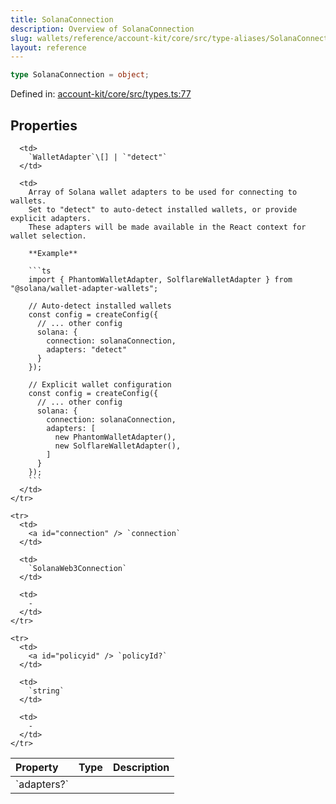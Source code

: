 ```yaml
---
title: SolanaConnection
description: Overview of SolanaConnection
slug: wallets/reference/account-kit/core/src/type-aliases/SolanaConnection
layout: reference
---
```


```ts
type SolanaConnection = object;
```

Defined in: [account-kit/core/src/types.ts:77](https://github.com/alchemyplatform/aa-sdk/blob/5b9429f0f16dcd4ff822527b8de589e19e88faa7/account-kit/core/src/types.ts#L77)

## Properties

<table>
  <thead>
    <tr>
      <th align="left">Property</th>
      <th align="left">Type</th>
      <th align="left">Description</th>
    </tr>
  </thead>

  <tbody>
    <tr>
      <td>
        <a id="adapters" /> `adapters?`
      </td>

      <td>
        `WalletAdapter`\[] | `"detect"`
      </td>

      <td>
        Array of Solana wallet adapters to be used for connecting to wallets.
        Set to "detect" to auto-detect installed wallets, or provide explicit adapters.
        These adapters will be made available in the React context for wallet selection.

        **Example**

        ```ts
        import { PhantomWalletAdapter, SolflareWalletAdapter } from "@solana/wallet-adapter-wallets";

        // Auto-detect installed wallets
        const config = createConfig({
          // ... other config
          solana: {
            connection: solanaConnection,
            adapters: "detect"
          }
        });

        // Explicit wallet configuration
        const config = createConfig({
          // ... other config
          solana: {
            connection: solanaConnection,
            adapters: [
              new PhantomWalletAdapter(),
              new SolflareWalletAdapter(),
            ]
          }
        });
        ```
      </td>
    </tr>

    <tr>
      <td>
        <a id="connection" /> `connection`
      </td>

      <td>
        `SolanaWeb3Connection`
      </td>

      <td>
        ‐
      </td>
    </tr>

    <tr>
      <td>
        <a id="policyid" /> `policyId?`
      </td>

      <td>
        `string`
      </td>

      <td>
        ‐
      </td>
    </tr>

  </tbody>
</table>
